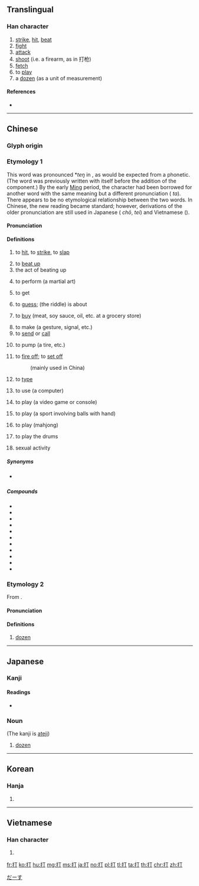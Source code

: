 ==Translingual==
{{stroke order|type=bw|strokes=5}}

===Han character===
{{Han char|rn=64|rad=手|as=02|sn=5|four=51020|canj=QMN|ids=⿰扌丁}}

# [[strike]], [[hit]], [[beat]]
# [[fight]]
# [[attack]]
# [[shoot]] (i.e. a firearm, as in 打枪)
# [[fetch]]
# to [[play]]
# a [[dozen]] (as a unit of measurement)

====References====
* {{Han ref|kx=0417.120|dkj=11781|dj=0763.130|hdz=31825.050|uh=6253}}

----

==Chinese==
{{zh-forms}}

===Glyph origin===
{{Han compound|手|丁|c1=s|c2=p|alt1=扌|t1=hand|ls=psc}}

===Etymology 1===
This word was pronounced *''teŋ'' in {{etyl|och|-}}, as would be expected from a {{m|zh|丁}} phonetic. (The word was previously written with {{m|zh|丁}} itself before the addition of the {{m|zh|扌}} component.) By the early [[Ming dynasty|Ming]] period, the character had been borrowed for another word with the same meaning but a different pronunciation ({{etyl|ltc|-}} ''ta''). There appears to be no etymological relationship between the two words. In Chinese, the new reading became standard; however, derivations of the older pronunciation are still used in Japanese ({{m|ja|ちょう}} ''chō'', {{m|ja|てい}} ''tei'') and Vietnamese ({{m|vi|đánh}}).

====Pronunciation====
{{zh-pron
|m=dǎ
|c=daa2
|h=pfs=tá
|md=
|mn=táⁿ
|w=
|mc=y
|oc=y
|cat=v
}}

====Definitions====
{{zh-hanzi}}

# to [[hit]], to [[strike]], to [[slap]]
#: {{zh-x|別 打 人。|Don't ''hit''' people.}}
# to [[beat up]]
# the act of beating up
#: {{zh-x|他 挨 了 一 頓 打。|He was beaten up.}}
# to perform (a martial art)
#: {{zh-x|打 太極拳|to perform Tai Chi}}
# to get
#: {{zh-x|打 水|to '''get''' water}}
# {{lb|zh|riddle}} to [[guess]]; (the riddle) is about
#: {{zh-x|打 一 人物|to '''guess''' a person}}
# to [[buy]] (meat, soy sauce, oil, etc. at a grocery store)
#: {{zh-x|打.醬油|to '''buy''' soy sauce}}
# to make (a gesture, signal, etc.)
# to [[send]] or [[call]]
#: {{zh-x|打 電報|to '''send''' a telegraph}}
#: {{zh-x|打 電話|to '''call''' someone's telephone}}
#: {{zh-x|打 手機|to '''call''' someone's cellphone}}
# to pump (a tire, etc.)
#: {{zh-x|打 氣|to '''pump''' air into something}}
# {{lb|zh|involving|_|gunpowder}} to [[fire off]]; to [[set off]]
#: {{zh-x|打 槍|to '''fire''' a gun}} (mainly used in China)
#: {{zh-x|打{daa2} 炮{paau3}仗{zoeng2}|to '''set off''' a firecracker|C}}
# {{lb|zh|computer}} to [[type]]
#: {{zh-x|“啲\o{d}的{i1}” 字 點 打{daa2}？|How do you '''type''' "o的"?|C}}
# to use (a computer)
#: {{zh-x|打 電腦|to '''use''' a computer}}
# to play (a video game or console) 
#: {{zh-x|打 電動|to '''play''' video game}}
# to play (a sport involving balls with hand)
#: {{zh-x|打 壁球|to '''play''' squash}}
#: {{zh-x|打 一 場 輸 一 場|'''play''' a round and lose a round}}
#: {{zh-x|打波|to '''play''' a ball game|C}}
# to play (mahjong)
#: {{zh-x|打 麻雀{zoek3-2}|to '''play''' mahjong|C}}
# to play the drums
#: {{zh-x|打 鼓|to '''play''' the drums}}
# {{lb|zh|vulgar}} sexual activity
#: {{zh-x|打砲|to '''sex'''}}
#: {{zh-x|打手槍| to '''masturbate'''}}

=====Synonyms=====
* {{q|Min Nan}} {{zh-l|拍}}

=====Compounds=====
* {{zh-l|半打}}
* {{zh-l|吹打|wind and percussion music}}
* {{zh-l|打擊}}
* {{zh-l|打氣|dǎ qì|to inflate; to pump up}}
* {{zh-l|打電話|dǎ diànhuà|to make a phone call}}
* {{zh-l|打針|dǎ zhēn|to inject}}
* {{zh-l|拳打|quándǎ|to punch}}
* {{zh-l|打劫|dǎjié|to rob}}
* {{zh-l|打字|to type}}
* {{zh-l|打工}}
* {{zh-l|打功夫}}

===Etymology 2===
From {{der|zh|en|dozen}}.

====Pronunciation====
{{zh-pron
|m=dá,dǎ,1nb=standard in Mainland,1nc=variant in Taiwan,2nb=standard in Taiwan
|c=daa1
|h=pfs=tá
|md=
|mn=táⁿ
|w=
|dial=n
|cat=cls
}}

====Definitions====
{{zh-hanzi}}

# {{n-g|classifier:}} [[dozen]]

----

==Japanese==

===Kanji===
{{ja-kanji|grade=3|rs=手02}}

====Readings====
* {{ja-readings|on=[[だ]] (da), [[ちょう]] (chou), [[てい]] (tei)|kun=[[うつ]] (utsu), [[うち]] (uchi), [[ぶつ]] (butsu), [[ダース]] (dāsu, [[dozen]])}}

===Noun===
{{ja-noun|ダース}} (The kanji is [[当て字|ateji]])[[Category:Japanese terms spelled with ateji|だーす]]
# [[dozen]]

----

==Korean==

===Hanja===
{{ko-hanja|hangeul=[[타]], [[정]]|eumhun=|rv=ta, jeong|mr=t'a, chŏng|y=tha, ceng}}

# {{defn|lang=ko|sort=手02}}

----

==Vietnamese==

===Han character===
{{vi-hantu|[[đả]], [[đánh]], [[dừng]], [[đử]]|rs=手02}}

# {{defn|lang=vi|sort=手02}}

[[fr:打]]
[[ko:打]]
[[hu:打]]
[[mg:打]]
[[ms:打]]
[[ja:打]]
[[no:打]]
[[pl:打]]
[[tl:打]]
[[ta:打]]
[[th:打]]
[[chr:打]]
[[zh:打]]